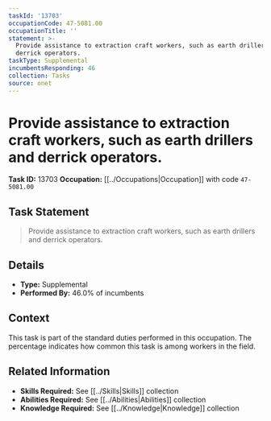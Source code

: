```yaml
---
taskId: '13703'
occupationCode: 47-5081.00
occupationTitle: ''
statement: >-
  Provide assistance to extraction craft workers, such as earth drillers and
  derrick operators.
taskType: Supplemental
incumbentsResponding: 46
collection: Tasks
source: onet
---
```

# Provide assistance to extraction craft workers, such as earth drillers and derrick operators.

**Task ID:** 13703
**Occupation:** [[../Occupations|Occupation]] with code `47-5081.00`

## Task Statement

> Provide assistance to extraction craft workers, such as earth drillers and derrick operators.

## Details

- **Type:** Supplemental
- **Performed By:** 46.0% of incumbents

## Context

This task is part of the standard duties performed in this occupation. The percentage indicates how common this task is among workers in the field.

## Related Information

- **Skills Required:** See [[../Skills|Skills]] collection
- **Abilities Required:** See [[../Abilities|Abilities]] collection
- **Knowledge Required:** See [[../Knowledge|Knowledge]] collection
